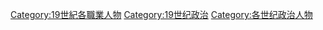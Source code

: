 [[Category:19世紀各職業人物|Category:19世紀各職業人物]]
[[Category:19世纪政治|Category:19世纪政治]]
[[Category:各世纪政治人物|Category:各世纪政治人物]]